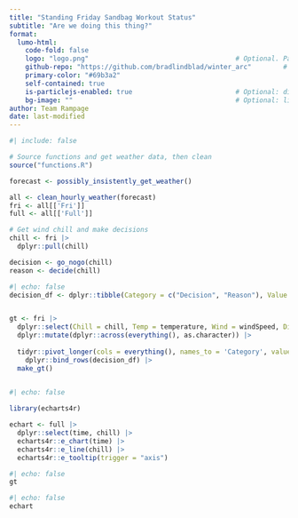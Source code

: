 ```yaml
---
title: "Standing Friday Sandbag Workout Status"
subtitle: "Are we doing this thing?"
format:
  lumo-html: 
    code-fold: false
    logo: "logo.png"                                     # Optional. Path to a logo displayed above the title
    github-repo: "https://github.com/bradlindblad/winter_arc"        # Optional. Adds a github corner at the top right
    primary-color: "#69b3a2"
    self-contained: true
    is-particlejs-enabled: true                          # Optional: display interactive particles in the document header
    bg-image: ""                                         # Optional: link to an image for the header background
author: Team Rampage
date: last-modified
---
```


```r
#| include: false

# Source functions and get weather data, then clean
source("functions.R")

forecast <- possibly_insistently_get_weather()

all <- clean_hourly_weather(forecast)
fri <- all[['Fri']]
full <- all[['Full']]

# Get wind chill and make decisions
chill <- fri |> 
  dplyr::pull(chill)

decision <- go_nogo(chill)
reason <- decide(chill)
```

```r
#| echo: false
decision_df <- dplyr::tibble(Category = c("Decision", "Reason"), Value = c(decision, reason))


gt <- fri |> 
  dplyr::select(Chill = chill, Temp = temperature, Wind = windSpeed, Direction = windDirection, Summary = shortForecast, Time = time) |> 
  dplyr::mutate(dplyr::across(everything(), as.character)) |> 
  
  tidyr::pivot_longer(cols = everything(), names_to = 'Category', values_to = 'Value') |> 
    dplyr::bind_rows(decision_df) |> 
  make_gt()
  
```

```r
#| echo: false

library(echarts4r)

echart <- full |> 
  dplyr::select(time, chill) |> 
  echarts4r::e_chart(time) |> 
  echarts4r::e_line(chill) |> 
  echarts4r::e_tooltip(trigger = "axis")

```


```r
#| echo: false
gt
```

```r
#| echo: false
echart
```




